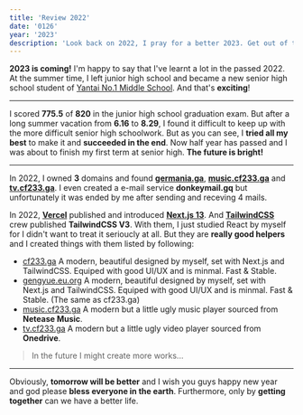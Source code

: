 ```yaml
---
title: 'Review 2022'
date: '0126'
year: '2023'
description: 'Look back on 2022, I pray for a better 2023. Get out of the dark valley of Covid-19 pandemic, the world is ready to face the new year, and so do I!'
---
```


**2023 is coming!** I'm happy to say that I've learnt a lot in the passed 2022. At the summer time, I left junior high school and became a new senior high school student of [Yantai No.1 Middle School](http://www.ytyz.net). And that's **exciting**!

---

I scored **775.5** of **820** in the junior high school graduation exam. But after a long summer vacation from **6.16** to **8.29**, I found it difficult to keep up with the more difficult senior high schoolwork. But as you can see, I **tried all my best** to make it and **succeeded in the end**. Now half year has passed and I was about to finish my first term at senior high. **The future is bright!**

---

In 2022, I owned **3** domains and found **[germania.ga](https://germania.ga/)**, **[music.cf233.ga](https://music.cf233.ga)** and **[tv.cf233.ga](https://tv.cf233.ga/)**. I even created a e-mail service **donkeymail.gq** but unfortunately it was ended by me after sending and receving 4 mails.

In 2022, **[Vercel](https://vercel.com)** published and introduced **[Next.js 13](https://nextjs.org)**. And **[TailwindCSS](https://tailwindcss)** crew published **TailwindCSS V3**. With them, I just studied React by myself for I didn't want to treat it serioucly at all. But they are **really good helpers** and I created things with them listed by following:

- [cf233.ga](https://cf233.ga) A modern, beautiful designed by myself, set with Next.js and TailwindCSS. Equiped with good UI/UX and is minmal. Fast & Stable.
- [gengyue.eu.org](https://gengyue.eu.org) A modern, beautiful designed by myself, set with Next.js and TailwindCSS. Equiped with good UI/UX and is minmal. Fast & Stable. (The same as cf233.ga)
- [music.cf233.ga](https://music.cf233.ga/) A modern but a little ugly music player sourced from **Netease Music**.
- [tv.cf233.ga](https://tv.cf233.ga/) A modern but a little ugly video player sourced from **Onedrive**.

>In the future I might create more works...

---

Obviously, **tomorrow will be better** and I wish you guys happy new year and god please **bless everyone in the earth**. Furthermore, only by **getting together** can we have a better life.
